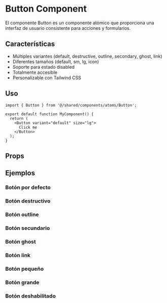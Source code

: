 
<Meta of={ButtonStories} />

# Button Component

El componente Button es un componente atómico que proporciona una interfaz de usuario consistente para acciones y formularios.

## Características

- Múltiples variantes (default, destructive, outline, secondary, ghost, link)
- Diferentes tamaños (default, sm, lg, icon)
- Soporte para estado disabled
- Totalmente accesible
- Personalizable con Tailwind CSS

## Uso

```tsx
import { Button } from '@/shared/components/atoms/Button';

export default function MyComponent() {
  return (
    <Button variant="default" size="lg">
      Click me
    </Button>
  );
}
```

## Props

<Controls />

## Ejemplos

### Botón por defecto

<Primary />

### Botón destructivo

<Story of={ButtonStories.Destructive} />

### Botón outline

<Story of={ButtonStories.Outline} />

### Botón secundario

<Story of={ButtonStories.Secondary} />

### Botón ghost

<Story of={ButtonStories.Ghost} />

### Botón link

<Story of={ButtonStories.Link} />

### Botón pequeño

<Story of={ButtonStories.Small} />

### Botón grande

<Story of={ButtonStories.Large} />

### Botón deshabilitado

<Story of={ButtonStories.Disabled} />
